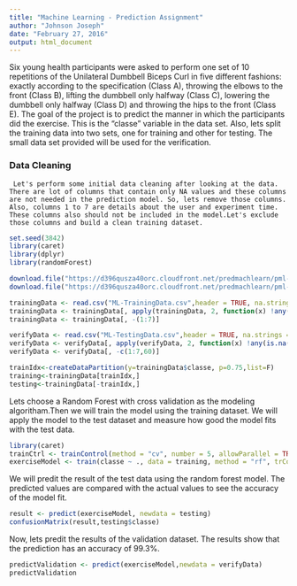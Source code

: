 ```yaml
---
title: "Machine Learning - Prediction Assignment"
author: "Johnson Joseph"
date: "February 27, 2016"
output: html_document
---
```

  Six young health participants were asked to perform one set of 10 repetitions of the Unilateral Dumbbell Biceps Curl in five different fashions: exactly according to the specification (Class A), throwing the elbows to the front (Class B), lifting the dumbbell only halfway (Class C), lowering the dumbbell only halfway (Class D) and throwing the hips to the front (Class E).
  The goal of the project is to predict the manner in which the participants did the exercise. This is the "classe" variable in the data set. Also, lets split the training data into two sets, one for training and other for testing. The small data set provided will be used for the verification. 
  
### Data Cleaning
     Let's perform some initial data cleaning after looking at the data. There are lot of columns that contain only NA values and these columns are not needed in the prediction model. So, lets remove those columns. Also, columns 1 to 7 are details about the user and experiment time. These columns also should not be included in the model.Let's exclude those columns and build a clean training dataset.

```r
set.seed(3842)
library(caret)
library(dplyr)
library(randomForest)

download.file("https://d396qusza40orc.cloudfront.net/predmachlearn/pml-training.csv", destfile = "ML-TrainingData.csv", method = "curl")
download.file("https://d396qusza40orc.cloudfront.net/predmachlearn/pml-testing.csv", destfile = "ML-TestingData.csv", method = "curl")

trainingData <- read.csv("ML-TrainingData.csv",header = TRUE, na.strings = c("NA","#DIV/0!"))
trainingData <- trainingData[, apply(trainingData, 2, function(x) !any(is.na(x)))]
trainingData <- trainingData[, -(1:7)] 

verifyData <- read.csv("ML-TestingData.csv",header = TRUE, na.strings = c("NA","#DIV/0!"))
verifyData <- verifyData[, apply(verifyData, 2, function(x) !any(is.na(x)))]
verifyData <- verifyData[, -c(1:7,60)] 

trainIdx<-createDataPartition(y=trainingData$classe, p=0.75,list=F)
training<-trainingData[trainIdx,] 
testing<-trainingData[-trainIdx,] 
```

Lets choose a Random Forest with cross validation as the modeling algoritham.Then we will train the model using the training dataset. We will apply the model to the test dataset and measure how good the model fits with the test data.

```r
library(caret)
trainCtrl <- trainControl(method = "cv", number = 5, allowParallel = TRUE, verboseIter = TRUE)
exerciseModel <- train(classe ~ ., data = training, method = "rf", trControl=trainCtrl)
```

We will predit the result of the test data using the random forest model. The predicted values are compared with the actual values to see the accuracy of the model fit.

```r
result <- predict(exerciseModel, newdata = testing)
confusionMatrix(result,testing$classe)
```

Now, lets predit the results of the validation dataset. The results show that the prediction has an accuracy of 99.3%. 

```r
predictValidation <- predict(exerciseModel,newdata = verifyData)
predictValidation
```

